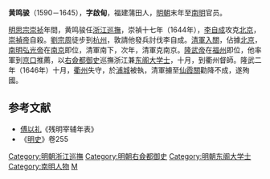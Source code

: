 '''黄鸣骏'''（1590－1645），'''字啟甸'''，福建蒲田人，[[明朝|明朝]]末年至[[南明|南明]]官员。

[[明思宗|明思宗]][[崇祯|崇祯]]年間，黄鸣骏任[[浙江巡撫|浙江巡撫]]，崇禎十七年（1644年），[[李自成|李自成]]攻克[[北京|北京]]，[[崇禎帝|崇禎帝]]自殺。[[劉宗周|劉宗周]]徒步到[[杭州|杭州]]，敦請他發兵討伐李自成。[[清軍入關|清軍入關]]，佔據[[北京|北京]]，[[南明|南明]][[弘光帝|弘光帝]]在[[南京|南京]]即位，清軍南下，次年，清軍克南京。[[隆武帝|隆武帝]]在[[福州|福州]]即位，他率軍到[[京口|京口]]推薦，以[[右僉都御史|右僉都御史]]巡撫浙江兼[[东阁大学士|东阁大学士]]，十月，到衢州督師。隆武二年（1646年）十月，[[衢州|衢州]]失守，於[[浦城|浦城]]被執，清軍擄至[[仙霞關|仙霞關]]勸降不成，遂殉國。

==参考文献==
*[[傅以礼|傅以礼]]《残明宰辅年表》
*《[[明史|明史]]》卷255
{{DEFAULTSORT:H黄}}

[[Category:明朝浙江巡撫|Category:明朝浙江巡撫]]
[[Category:明朝右僉都御史|Category:明朝右僉都御史]]
[[Category:明朝东阁大学士|Category:明朝东阁大学士]]
[[Category:南明人物|Category:南明人物]]
[[Category:黄姓|M]]